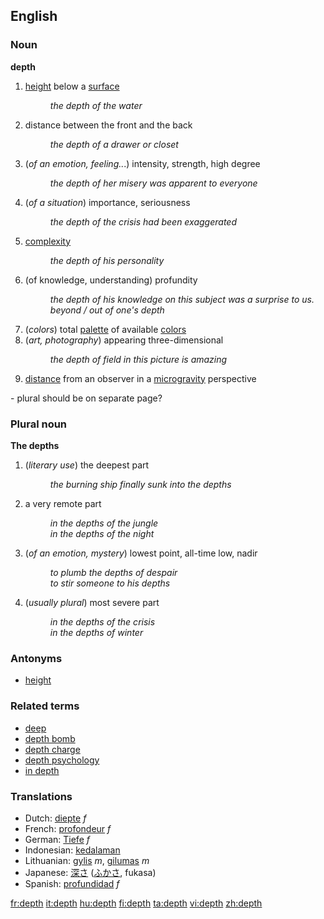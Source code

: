 ==English==

=== Noun ===
'''depth'''
# [[height]] below a [[surface]]
#: ''the depth of the water''
# distance between the front and the back
#: ''the depth of a drawer or closet''
# (''of an emotion, feeling..''.) intensity, strength, high degree
#: ''the depth of her misery was apparent to everyone''
# (''of a situation'') importance, seriousness
#: ''the depth of the crisis had been exaggerated''
# [[complexity]]
#: ''the depth of his personality''
# (of knowledge, understanding) profundity
#: ''the depth of his knowledge on this subject was a surprise to us.''
#: ''beyond / out of one's depth''
# (''colors'') total [[palette]] of available [[color]]s
# (''art, photography'') appearing three-dimensional
#: ''the depth of field in this picture is amazing''
# [[distance]] from an observer in a [[microgravity]] perspective

{{rfc}} - plural should be on separate page?
===Plural noun===
'''The depths'''
# (''literary use'') the deepest part
#: ''the burning ship finally sunk into the depths''
#  a very remote part
#: ''in the depths of the jungle''
#: ''in the depths of the night''
# (''of an emotion, mystery'') lowest point, all-time low, nadir
#: ''to plumb the depths of despair''
#: ''to stir someone to his depths''
# (''usually plural'') most severe part
#: ''in the depths of the crisis''
#: ''in the depths of winter''

===Antonyms===
*[[height]]

===Related terms===
*[[deep]]
*[[depth bomb]]
*[[depth charge]]
*[[depth psychology]]
*[[in depth]]

=== Translations ===
*Dutch: [[diepte]] ''f''
*French: [[profondeur]] ''f''
*German: [[Tiefe]] ''f''
*Indonesian: [[dalam|kedalaman]]
*Lithuanian: [[gylis]] ''m'', [[gilumas]] ''m''
*Japanese: [[深さ]] ([[ふかさ]], fukasa)
*Spanish: [[profundidad]] ''f''

[[fr:depth]]
[[it:depth]]
[[hu:depth]]
[[fi:depth]]
[[ta:depth]]
[[vi:depth]]
[[zh:depth]]